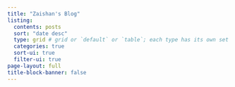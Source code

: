 ```yaml
---
title: "Zaishan's Blog"
listing:
  contents: posts
  sort: "date desc"
  type: grid # grid or `default` or `table`; each type has its own set of yaml options to include
  categories: true
  sort-ui: true
  filter-ui: true
page-layout: full
title-block-banner: false
---
```


